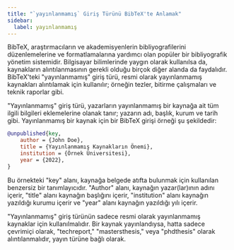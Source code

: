 ```yaml
---
title: "`yayınlanmamış` Giriş Türünü BibTeX'te Anlamak"
sidebar:
  label: yayınlanmamış
---
```



BibTeX, araştırmacıların ve akademisyenlerin bibliyografilerini düzenlemelerine ve formatlamalarına yardımcı olan popüler bir bibliyografik yönetim sistemidir. Bilgisayar bilimlerinde yaygın olarak kullanılsa da, kaynakların alıntılanmasının gerekli olduğu birçok diğer alanda da faydalıdır. BibTeX'teki "yayınlanmamış" giriş türü, resmi olarak yayınlanmamış kaynakları alıntılamak için kullanılır; örneğin tezler, bitirme çalışmaları ve teknik raporlar gibi.

"Yayınlanmamış" giriş türü, yazarların yayınlanmamış bir kaynağa ait tüm ilgili bilgileri eklemelerine olanak tanır; yazarın adı, başlık, kurum ve tarih gibi. Yayınlanmamış bir kaynak için bir BibTeX girişi örneği şu şekildedir:

<CiteDrive/>

```bibtex
@unpublished{key,   
	author = {John Doe},   
	title = {Yayınlanmamış Kaynakların Önemi},   
	institution = {Örnek Üniversitesi},   
	year = {2022}, 
}
```

Bu örnekteki "key" alanı, kaynağa belgede atıfta bulunmak için kullanılan benzersiz bir tanımlayıcıdır. "Author" alanı, kaynağın yazar(lar)ının adını içerir, "title" alanı kaynağın başlığını içerir, "institution" alanı kaynağın yazıldığı kurumu içerir ve "year" alanı kaynağın yazıldığı yılı içerir.

"Yayınlanmamış" giriş türünün sadece resmi olarak yayınlanmamış kaynaklar için kullanılmalıdır. Bir kaynak yayınlandıysa, hatta sadece çevrimiçi olarak, "techreport," "mastersthesis," veya "phdthesis" olarak alıntılanmalıdır, yayın türüne bağlı olarak.
